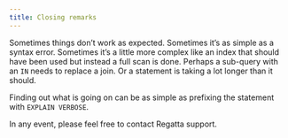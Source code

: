 ---
title: Closing remarks
---

Sometimes things don’t work as expected.  Sometimes it’s as simple as a syntax error.  Sometimes it’s a little more complex like an index that should have been used but instead a full scan is done.  Perhaps a sub-query with an `IN` needs to replace a join.  Or a statement is taking a lot longer than it should.

Finding out what is going on can be as simple as prefixing the statement with `EXPLAIN VERBOSE`.

In any event, please feel free to contact Regatta support.